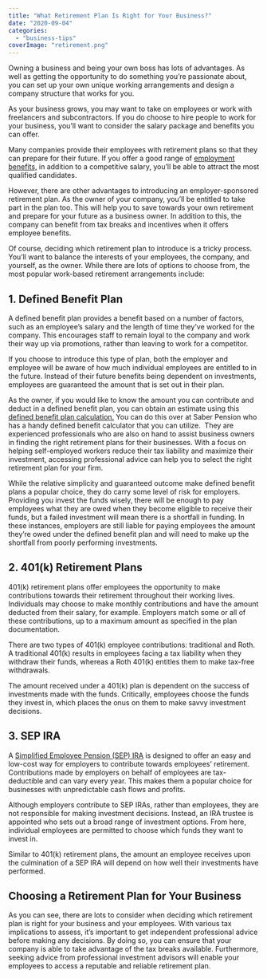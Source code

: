 ```yaml
---
title: "What Retirement Plan Is Right for Your Business?"
date: "2020-09-04"
categories: 
  - "business-tips"
coverImage: "retirement.png"
---
```


Owning a business and being your own boss has lots of advantages. As well as getting the opportunity to do something you’re passionate about, you can set up your own unique working arrangements and design a company structure that works for you. 

As your business grows, you may want to take on employees or work with freelancers and subcontractors. If you do choose to hire people to work for your business, you’ll want to consider the salary package and benefits you can offer. 

Many companies provide their employees with retirement plans so that they can prepare for their future. If you offer a good range of [employment benefits,](https://hbr.org/2017/02/the-most-desirable-employee-benefits) in addition to a competitive salary, you’ll be able to attract the most qualified candidates. 

However, there are other advantages to introducing an employer-sponsored retirement plan. As the owner of your company, you’ll be entitled to take part in the plan too. This will help you to save towards your own retirement and prepare for your future as a business owner. In addition to this, the company can benefit from tax breaks and incentives when it offers employee benefits. 

Of course, deciding which retirement plan to introduce is a tricky process. You’ll want to balance the interests of your employees, the company, and yourself, as the owner. While there are lots of options to choose from, the most popular work-based retirement arrangements include:

## 1\. Defined Benefit Plan

A defined benefit plan provides a benefit based on a number of factors, such as an employee’s salary and the length of time they’ve worked for the company. This encourages staff to remain loyal to the company and work their way up via promotions, rather than leaving to work for a competitor. 

If you choose to introduce this type of plan, both the employer and employee will be aware of how much individual employees are entitled to in the future. Instead of their future benefits being dependent on investments, employees are guaranteed the amount that is set out in their plan. 

As the owner, if you would like to know the amount you can contribute and deduct in a defined benefit plan, you can obtain an estimate using this [defined benefit plan calculation.](https://saberpension.com/defined-benefit-plan-calculator) You can do this over at Saber Pension who has a handy defined benefit calculator that you can utilize.  They are experienced professionals who are also on hand to assist business owners in finding the right retirement plans for their businesses. With a focus on helping self-employed workers reduce their tax liability and maximize their investment, accessing professional advice can help you to select the right retirement plan for your firm.

While the relative simplicity and guaranteed outcome make defined benefit plans a popular choice, they do carry some level of risk for employers. Providing you invest the funds wisely, there will be enough to pay employees what they are owed when they become eligible to receive their funds, but a failed investment will mean there is a shortfall in funding. In these instances, employers are still liable for paying employees the amount they’re owed under the defined benefit plan and will need to make up the shortfall from poorly performing investments. 

## 2\. 401(k) Retirement Plans

401(k) retirement plans offer employees the opportunity to make contributions towards their retirement throughout their working lives. Individuals may choose to make monthly contributions and have the amount deducted from their salary, for example. Employers match some or all of these contributions, up to a maximum amount as specified in the plan documentation. 

There are two types of 401(k) employee contributions: traditional and Roth. A traditional 401(k) results in employees facing a tax liability when they withdraw their funds, whereas a Roth 401(k) entitles them to make tax-free withdrawals. 

The amount received under a 401(k) plan is dependent on the success of investments made with the funds. Critically, employees choose the funds they invest in, which places the onus on them to make savvy investment decisions. 

## 3\. SEP IRA

A [Simplified Employee Pension (SEP) IRA](https://www.investopedia.com/ask/answers/102714/how-does-simplified-employee-pension-sep-ira-work.asp) is designed to offer an easy and low-cost way for employers to contribute towards employees’ retirement. Contributions made by employers on behalf of employees are tax-deductible and can vary every year. This makes them a popular choice for businesses with unpredictable cash flows and profits. 

Although employers contribute to SEP IRAs, rather than employees, they are not responsible for making investment decisions. Instead, an IRA trustee is appointed who sets out a broad range of investment options. From here, individual employees are permitted to choose which funds they want to invest in.

Similar to 401(k) retirement plans, the amount an employee receives upon the culmination of a SEP IRA will depend on how well their investments have performed. 

## Choosing a Retirement Plan for Your Business

As you can see, there are lots to consider when deciding which retirement plan is right for your business and your employees. With various tax implications to assess, it’s important to get independent professional advice before making any decisions. By doing so, you can ensure that your company is able to take advantage of the tax breaks available. Furthermore, seeking advice from professional investment advisors will enable your employees to access a reputable and reliable retirement plan.
